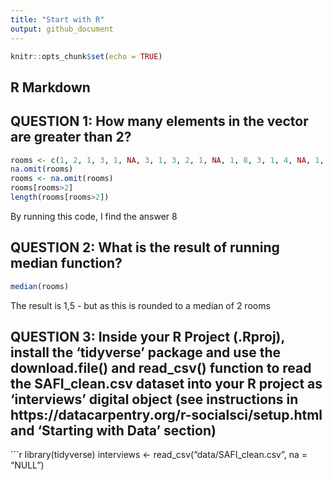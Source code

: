 ```yaml
---
title: "Start with R"
output: github_document
---
```


```r
knitr::opts_chunk$set(echo = TRUE)
```

## R Markdown

## QUESTION 1: How many elements in the vector are greater than 2?
```r
rooms <- c(1, 2, 1, 3, 1, NA, 3, 1, 3, 2, 1, NA, 1, 8, 3, 1, 4, NA, 1, 3, 1, 2, 1, 7, 1, NA)
na.omit(rooms)
rooms <- na.omit(rooms)
rooms[rooms>2]
length(rooms[rooms>2])
```
By running this code, I find the answer 8

## QUESTION 2: What is the result of running median function?
```r
median(rooms)
```
The result is 1,5 - but as this is rounded to a median of 2 rooms

## QUESTION 3: Inside your R Project (.Rproj), install the 'tidyverse' package and use the download.file() and read_csv() function to read the SAFI_clean.csv dataset into your R project as 'interviews' digital object (see instructions in https://datacarpentry.org/r-socialsci/setup.html and 'Starting with Data' section)
```r
library(tidyverse)
interviews <- read_csv("data/SAFI_clean.csv", na = "NULL")